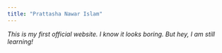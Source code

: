 ---
title: "Prattasha Nawar Islam"
---

*This is my first official website. I know it looks boring. But hey, I am still learning!*
